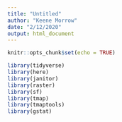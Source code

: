 ```yaml
---
title: "Untitled"
author: "Keene Morrow"
date: "2/12/2020"
output: html_document
---
```


```r
knitr::opts_chunk$set(echo = TRUE)

library(tidyverse)
library(here)
library(janitor)
library(raster)
library(sf)
library(tmap)
library(tmaptools)
library(gstat)
```


